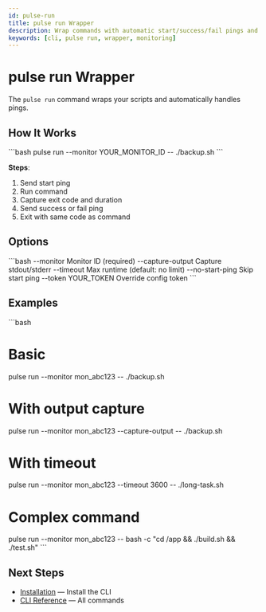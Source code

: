 ```yaml
---
id: pulse-run
title: pulse run Wrapper
description: Wrap commands with automatic start/success/fail pings and output capture
keywords: [cli, pulse run, wrapper, monitoring]
---
```


# pulse run Wrapper

The `pulse run` command wraps your scripts and automatically handles pings.

## How It Works

\`\`\`bash
pulse run --monitor YOUR_MONITOR_ID -- ./backup.sh
\`\`\`

**Steps**:
1. Send start ping
2. Run command
3. Capture exit code and duration
4. Send success or fail ping
5. Exit with same code as command

## Options

\`\`\`bash
--monitor <ID>         Monitor ID (required)
--capture-output       Capture stdout/stderr
--timeout <seconds>    Max runtime (default: no limit)
--no-start-ping        Skip start ping
--token YOUR_TOKEN        Override config token
\`\`\`

## Examples

\`\`\`bash
# Basic
pulse run --monitor mon_abc123 -- ./backup.sh

# With output capture
pulse run --monitor mon_abc123 --capture-output -- ./backup.sh

# With timeout
pulse run --monitor mon_abc123 --timeout 3600 -- ./long-task.sh

# Complex command
pulse run --monitor mon_abc123 -- bash -c "cd /app && ./build.sh && ./test.sh"
\`\`\`

## Next Steps

- [Installation](./install) — Install the CLI
- [CLI Reference](./reference) — All commands
